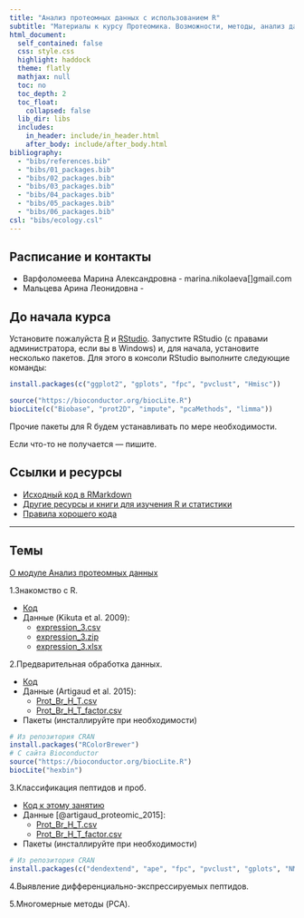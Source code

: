 ```yaml
---
title: "Анализ протеомных данных с использованием R"
subtitle: "Материалы к курсу Протеомика. Возможности, методы, анализ данных"
html_document:
  self_contained: false
  css: style.css
  highlight: haddock
  theme: flatly
  mathjax: null
  toc: no
  toc_depth: 2
  toc_float:
    collapsed: false
  lib_dir: libs
  includes:
    in_header: include/in_header.html
    after_body: include/after_body.html
bibliography: 
  - "bibs/references.bib"
  - "bibs/01_packages.bib"
  - "bibs/02_packages.bib"
  - "bibs/03_packages.bib"
  - "bibs/04_packages.bib"
  - "bibs/05_packages.bib"
  - "bibs/06_packages.bib"
csl: "bibs/ecology.csl"
---
```


<style type="text/css">
.title {
  display: visible;
}
</style>

<div class="row">
<div class="col-sm-10">

## Расписание и контакты

- Варфоломеева Марина Александровна -  marina.nikolaeva[]gmail.com
- Мальцева Арина Леонидовна - 


## До начала курса

Установите пожалуйста [R](http://cran.r-project.org/) и [RStudio](https://www.rstudio.com/products/rstudio/download/preview/).
Запустите RStudio (с правами администратора, если вы в Windows) и, для начала, установите несколько пакетов. Для этого в консоли RStudio выполните следующие команды:

```r
install.packages(c("ggplot2", "gplots", "fpc", "pvclust", "Hmisc"))

source("https://bioconductor.org/biocLite.R")
biocLite(c("Biobase", "prot2D", "impute", "pcaMethods", "limma"))
```
Прочие пакеты для R будем устанавливать по мере необходимости.

Если что-то не получается --- пишите.

## Ссылки и ресурсы

- [Исходный код в RMarkdown](http://github.com/varmara/proteomics-course)
- [Другие ресурсы и книги для изучения R и статистики](pages/resources.html)
- [Правила хорошего кода](coding_practices.html)

---

## Темы

[О модуле Анализ протеомных данных](00_introduction.html)

1.Знакомство с R.

- [Код](https://raw.githubusercontent.com/varmara/proteomics-course/gh-pages/01_introduction_to_r.R)
- Данные (Kikuta et al. 2009):
    - [expression_3.csv](https://raw.githubusercontent.com/varmara/proteomics-course/gh-pages/data/expression_3.csv)
    - [expression_3.zip](https://raw.githubusercontent.com/varmara/proteomics-course/gh-pages/data/expression_3.zip)
    - [expression_3.xlsx](https://raw.githubusercontent.com/varmara/proteomics-course/gh-pages/data/expression_3.xlsx)

2.Предварительная обработка данных.

- [Код](https://raw.githubusercontent.com/varmara/proteomics-course/gh-pages/02_data_preprocessing.R)
- Данные (Artigaud et al. 2015):
    - [Prot_Br_H_T.csv](https://raw.githubusercontent.com/varmara/proteomics-course/gh-pages/data/Prot_Br_H_T.csv)
    - [Prot_Br_H_T_factor.csv](https://raw.githubusercontent.com/varmara/proteomics-course/gh-pages/data/Prot_Br_H_T_factor.csv)
- Пакеты (инсталлируйте при необходимости)

```r
# Из репозитория CRAN
install.packages("RColorBrewer")
# С сайта Bioconductor
source("https://bioconductor.org/biocLite.R")
biocLite("hexbin")
```

3.Классификация пептидов и проб.

- [Код к этому занятию](https://raw.githubusercontent.com/varmara/proteomics-course/gh-pages/03_classification.R)
- Данные [@artigaud_proteomic_2015]:
    - [Prot_Br_H_T.csv](https://raw.githubusercontent.com/varmara/proteomics-course/gh-pages/data/Prot_Br_H_T.csv)
    - [Prot_Br_H_T_factor.csv](https://raw.githubusercontent.com/varmara/proteomics-course/gh-pages/data/Prot_Br_H_T_factor.csv)
- Пакеты (инсталлируйте при необходимости)

```r
# Из репозитория CRAN
install.packages(c("dendextend", "ape", "fpc", "pvclust", "gplots", "NMF"), dependencies = TRUE)
```


4.Выявление дифференциально-экспрессируемых пептидов.

5.Многомерные методы (PCA).

<!-- 6.Многомерные методы (PLS-DA). 
--->

</div>
</div>


